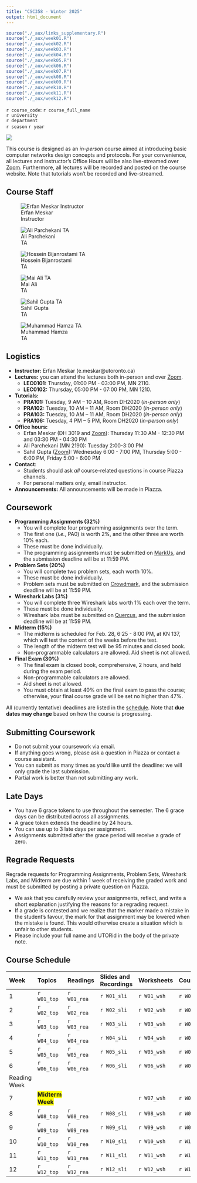 ```yaml
---
title: "CSC358 - Winter 2025"
output: html_document
---
```


```r
source("./_aux/links_supplementary.R")
source("./_aux/week01.R")
source("./_aux/week02.R")
source("./_aux/week03.R")
source("./_aux/week04.R")
source("./_aux/week05.R")
source("./_aux/week06.R")
source("./_aux/week07.R")
source("./_aux/week08.R")
source("./_aux/week09.R")
source("./_aux/week10.R")
source("./_aux/week11.R")
source("./_aux/week12.R")
```


::: {#header}
<span class="header-title">`r course_code`: `r course_full_name`<br></span>
<span class="header-subtitle">`r university`<br>`r department`<br>`r season` `r year`</span>

::: {#header-image .img}
![](./images/favicon.png)
::: 
:::



This course is designed as an *in-person* course aimed at introducing basic 
computer networks design concepts and protocols. For your convenience, all 
lectures and instructor's Office Hours will be also live-streamed 
over [Zoom](`r zoom_lec_l`). Furthermore, all lectures will be recorded and
posted on the course website. Note that tutorials won't be recorded 
and live-streamed.

## Course Staff

::: {#shuffleleft-container .col .sec}

::: instructorphoto
![Erfan Meskar<br>Instructor](./images/erfan_img3.png)
:::
::: instructorphoto
![Ali Parchekani<br>TA](./images/empty.png)
:::
::: instructorphoto
![Hossein Bijanrostami<br>TA](./images/Hossein_photo.jpg)
:::

::: instructorphoto
![Mai Ali<br>TA](./images/Mai_Ali_photo.jpg)
:::

::: instructorphoto
![Sahil Gupta<br>TA](./images/sahil.jpeg)
:::

::: instructorphoto
![Muhammad Hamza<br>TA](./images/Muhammad.png)
:::

:::



::: sechighlight
::: {#logistics .sec}
## Logistics
- **Instructor:** Erfan Meskar (e.meskar@utoronto.ca)
- **Lectures:** you can attend the lectures both in-person and 
over [Zoom](`r zoom_lec_l`).
  - **LEC0101:** Thursday, 01:00 PM - 03:00 PM, MN 2110.
  - **LEC0102:** Thursday, 05:00 PM - 07:00 PM, MN 1210.
- **Tutorials:** 
  - **PRA101:** Tuesday, 9 AM – 10 AM, Room DH2020 (*in-person only*)
  - **PRA102:** Tuesday, 10 AM – 11 AM, Room DH2020 (*in-person only*)
  - **PRA103:** Tuesday, 10 AM – 11 AM, Room DH2020 (*in-person only*)
  - **PRA106:** Tuesday, 4 PM – 5 PM, Room DH2020 (*in-person only*)
- **Office hours:**
  - Erfan Meskar (DH 3019 and [Zoom](`r zoom_lec_l`)): Thursday 11:30 AM - 12:30 PM
  and 03:30 PM - 04:30 PM
  - Ali Parchekani (MN 2190): Tuesday  2:00-3:00 PM
  - Sahil Gupta ([Zoom](`r zoom_sah_l`)): Wednesday 6:00 - 7:00 PM, Thursday 
  5:00 - 6:00 PM, Friday 5:00 - 6:00 PM
- **Contact**: 
  - Students should ask *all* course-related questions in course Piazza 
  channels. <br>
  - For personal matters only, email instructor.
-   **Announcements:** All announcements will be made in Piazza.
:::
:::


::: {#coursework .sec}
## Coursework
  - **Programming Assignments (32%)**
    - You will complete four programming assignments over the term.
    - The first one (*i.e.*, PA0) is worth 2%, and the other three are 
    worth 10% each.
    - These must be done individually.
    - The programming assignments must be submitted on [MarkUs](`r markus_l`), and 
    the submission deadline will be at 11:59 PM.
  - **Problem Sets (20%)**
    - You will complete two problem sets, each worth 10%.
    - These must be done individually.
    - Problem sets must be submitted on [Crowdmark](`r crowdmark_l`), and the submission
    deadline will be at 11:59 PM.
  - **Wireshark Labs (3%)**
    - You will complete three Wireshark labs worth 1% each over the term.
    - These must be done individually.
    - Wireshark labs must be submitted on [Quercus](`r quercus_l`), and the submission
    deadline will be at 11:59 PM.
  - **Midterm (15%)**
    - The midterm is scheduled for Feb. 28, 6:25 - 8:00 PM, at KN 137, which 
    will test the content of the weeks before the test.
    - The length of the midterm test will be 95 minutes and closed book.
    - Non-programmable calculators are allowed. Aid sheet is not allowed.
  - **Final Exam (30%)**
    - The final exam is closed book, comprehensive, 2 hours, and held during 
    the exam period.
    - Non-programmable calculators are allowed.
    - Aid sheet is not allowed.
    - You must obtain at least 40% on the final exam to pass the course; 
    otherwise, your final course grade will be set no higher than 47%.

All (currently tentative) deadlines are listed in the [schedule](#schedule). 
Note that **due dates may change** based on how the course is progressing.
:::

::: {#submitting .sec}
##  Submitting Coursework
- Do not submit your coursework via email.
- If anything goes wrong, please ask a question in Piazza or contact a course 
assistant.
- You can submit as many times as you'd like until the deadline: we will only 
grade the last submission.
- Partial work is better than not submitting any work.
:::

::: {#latedays .sec}
## Late Days
- You have 6 grace tokens to use throughout the semester. The 6 grace days
can be distributed across all assignments.
- A grace token extends the deadline by 24 hours.
- You can use up to 3 late days per assignment.
- Assignments submitted after the grace period will receive a grade of zero.
:::

::: {#sylremark .sec}
## Regrade Requests

Regrade requests for Programming Assignments, Problem Sets, Wireshark Labs, 
and Midterm are due within 1 week of receiving the graded work and must be 
submitted by posting a private question on Piazza.

  - We ask that you carefully review your assignments, reflect, and write a 
  short explanation justifying the reasons for a regrading request.
  - If a grade is contested and we realize that the marker made a mistake in the
  student's favour, the mark for that assignment may be lowered when the mistake
  is found. This would otherwise create a situation which is unfair to other
  students.
  - Please include your full name and UTORid in the body of the private note.
:::

::: {#schedule .container .sec}

## Course Schedule

|Week | Topics           | Readings    | Slides and<br>Recordings  | Worksheets | Coursework
|:----|:-----------------|:------------|:---------------|:-----------|:----------------------------------
|1    | `r W01_top`      | `r W01_rea` | `r W01_sli`| `r W01_wsh`| `r W01_crw`               
|2    | `r W02_top`      | `r W02_rea` | `r W02_sli`| `r W02_wsh`| `r W02_crw`              
|3    | `r W03_top`      | `r W03_rea` | `r W03_sli`| `r W03_wsh`| `r W03_crw`              
|4    | `r W04_top`      | `r W04_rea` | `r W04_sli`| `r W04_wsh`| `r W04_crw`             
|5    | `r W05_top`      | `r W05_rea` | `r W05_sli`| `r W05_wsh`| `r W05_crw`              
|6    | `r W06_top`      | `r W06_rea` | `r W06_sli`| `r W06_wsh`| `r W06_crw`
|Reading Week    
|7    | <span style="background-color: yellow;">**Midterm Week**</span>      |             |            | `r W07_wsh`| `r W07_crw`              
|8    | `r W08_top`      | `r W08_rea` | `r W08_sli`| `r W08_wsh`| `r W08_crw`              
|9    | `r W09_top`      | `r W09_rea` | `r W09_sli`| `r W09_wsh`| `r W09_crw`              
|10   | `r W10_top`      | `r W10_rea` | `r W10_sli`| `r W10_wsh`| `r W10_crw`              
|11   | `r W11_top`      | `r W11_rea` | `r W11_sli`| `r W11_wsh`| `r W11_crw` 
|12   | `r W12_top`      | `r W12_rea` | `r W12_sli`| `r W12_wsh`| `r W12_crw` 
:::
